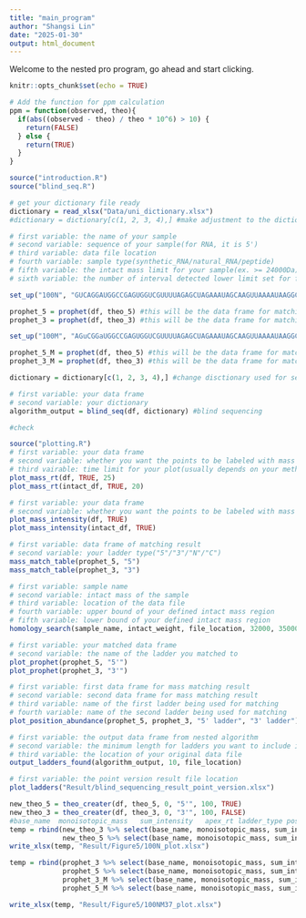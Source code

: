 ```yaml
---
title: "main_program"
author: "Shangsi Lin"
date: "2025-01-30"
output: html_document
---
```

Welcome to the nested pro program, go ahead and start clicking.
```r
knitr::opts_chunk$set(echo = TRUE)

# Add the function for ppm calculation
ppm = function(observed, theo){
  if(abs((observed - theo) / theo * 10^6) > 10) {
    return(FALSE)
  } else {
    return(TRUE)
  }
}

source("introduction.R")
source("blind_seq.R")

# get your dictionary file ready
dictionary = read_xlsx("Data/uni_dictionary.xlsx")
#dictionary = dictionary[c(1, 2, 3, 4),] #make adjustment to the dictionary if you want to restrict choice range
```

```r
# first variable: the name of your sample
# second variable: sequence of your sample(for RNA, it is 5')
# third variable: data file location
# fourth variable: sample type(synthetic_RNA/natural_RNA/peptide)
# fifth variable: the intact mass limit for your sample(ex. >= 24000Da)
# sixth variable: the number of interval detected lower limit set for filtering purpose 

set_up("100N", "GUCAGGAUGGCCGAGUGGUCGUUUUAGAGCUAGAAAUAGCAAGUUAAAAUAAGGCUAGUCCGUUAUCAACUUGAAAAAGUGGCACCGAGUCGGUGCUUUU", "Data/100mer_data/mixture/Suyue/100nt_10_M_NonM_70_30_AD.xlsx", "synthetic_RNA", 22000, 0)

prophet_5 = prophet(df, theo_5) #this will be the data frame for matching result, not sequencing, it acts as a verification
prophet_3 = prophet(df, theo_3) #this will be the data frame for matching result, not sequencing, it acts as a verification

set_up("100M", "AGuCGGaUGGCCGAGUGGUCGUUUUAGAGCUAGAAAUAGCAAGUUAAAAUAAGGCUAGUCCGUUAUCAACUUGAAAAAGUGGCACCGAGUCGGUGCUuUU", "Data/100mer_data/mixture/Suyue/100nt_10_M_NonM_70_30_AD.xlsx", "synthetic_RNA", 22000, 0)

prophet_5_M = prophet(df, theo_5) #this will be the data frame for matching result, not sequencing, it acts as a verification
prophet_3_M = prophet(df, theo_3) #this will be the data frame for matching result, not sequencing, it acts as a verification

dictionary = dictionary[c(1, 2, 3, 4),] #change disctionary used for sequencing 

# first variable: your data frame
# second variable: your dictionary
algorithm_output = blind_seq(df, dictionary) #blind sequencing

#check
```

```r
source("plotting.R")
# first variable: your data frame
# second variable: whether you want the points to be labeled with mass or not(TRUE/FALSE)
# third vairable: time limit for your plot(usually depends on your method settin of MS)
plot_mass_rt(df, TRUE, 25)
plot_mass_rt(intact_df, TRUE, 20)

# first variable: your data frame
# second variable: whether you want the points to be labeled with mass or not(TRUE/FALSE)
plot_mass_intensity(df, TRUE)
plot_mass_intensity(intact_df, TRUE)

# first variable: data frame of matching result
# second variable: your ladder type("5"/"3"/"N"/"C")
mass_match_table(prophet_5, "5")
mass_match_table(prophet_3, "3")

# first variable: sample name
# second variable: intact mass of the sample
# third variable: location of the data file
# fourth variable: upper bound of your defined intact mass region
# fifth variable: lower bound of your defined intact mass region
homology_search(sample_name, intact_weight, file_location, 32000, 35000)

# first variable: your matched data frame
# second variable: the name of the ladder you matched to
plot_prophet(prophet_5, "5'")
plot_prophet(prophet_3, "3'")

# first variable: first data frame for mass matching result
# second variable: second data frame for mass matching result
# third variable: name of the first ladder being used for matching
# fourth variable: name of the second ladder being used for matching
plot_position_abundance(prophet_5, prophet_3, "5' ladder", "3' ladder")
```

```r
# first variable: the output data frame from nested algorithm
# second variable: the minimum length for ladders you want to include in your result file
# third variable: the location of your original data file
output_ladders_found(algorithm_output, 10, file_location)

# first variable: the point version result file location
plot_ladders("Result/blind_sequencing_result_point_version.xlsx")
```

```r
new_theo_5 = theo_creater(df, theo_5, 0, "5'", 100, TRUE)
new_theo_3 = theo_creater(df, theo_3, 0, "3'", 100, FALSE)
#base_name	monoisotopic_mass	sum_intensity	apex_rt	ladder_type	position
temp = rbind(new_theo_3 %>% select(base_name, monoisotopic_mass, sum_intensity,	apex_rt,	ladder_type,	n_position),
             new_theo_5 %>% select(base_name, monoisotopic_mass, sum_intensity,	apex_rt,	ladder_type,	n_position))
write_xlsx(temp, "Result/Figure5/100N_plot.xlsx")
```

```r
temp = rbind(prophet_3 %>% select(base_name, monoisotopic_mass, sum_intensity, apex_rt) %>% mutate(sgRNA = "sgRNA1"),
             prophet_5 %>% select(base_name, monoisotopic_mass, sum_intensity, apex_rt) %>% mutate(sgRNA = "sgRNA1"),
             prophet_3_M %>% select(base_name, monoisotopic_mass, sum_intensity, apex_rt) %>% mutate(sgRNA = "sgRNA2"),
             prophet_5_M %>% select(base_name, monoisotopic_mass, sum_intensity, apex_rt) %>% mutate(sgRNA = "sgRNA2"))

write_xlsx(temp, "Result/Figure5/100NM37_plot.xlsx")
```

